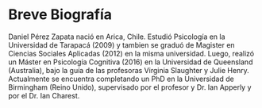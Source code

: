 # Breve Biografía {-}

Daniel Pérez Zapata nació en Arica, Chile. Estudió Psicología en la Universidad de Tarapacá (2009) y tambien se graduó de Magister en Ciencias Sociales Aplicadas (2012) en la misma universidad. Luego, realizó un Máster en Psicología Cognitiva (2016) en la Universidad de Queensland (Australia), bajo la guía de las profesoras Virginia Slaughter y Julie Henry. Actualmente se encuentra completando un PhD en la Universidad de Birmingham (Reino Unido), supervisado por el profesor y Dr. Ian Apperly y por el Dr. Ian Charest. 